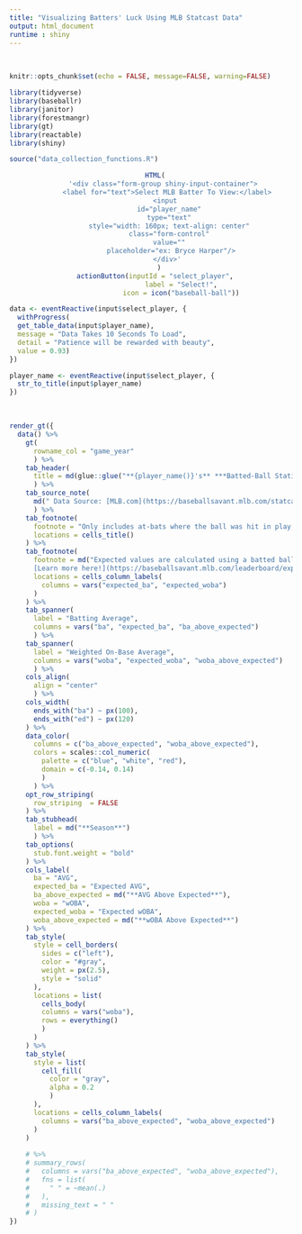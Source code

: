 ```yaml
---
title: "Visualizing Batters' Luck Using MLB Statcast Data"
output: html_document
runtime : shiny
---
```


<style type="text/css">

h1.title {
  font-size: 30px;
  text-align: center;
}
h4.author {
  text-align: center;
}
h4.date {
  text-align: center;
}
</style>

<br>  

```r
knitr::opts_chunk$set(echo = FALSE, message=FALSE, warning=FALSE)
```

```r
library(tidyverse)
library(baseballr)
library(janitor)
library(forestmangr)
library(gt)
library(reactable)
library(shiny)

source("data_collection_functions.R")
```

<center>
```r

  HTML(
      '<div class="form-group shiny-input-container">
        <label for="text">Select MLB Batter To View:</label>
        <input 
          id="player_name" 
          type="text" 
          style="width: 160px; text-align: center" 
          class="form-control" 
          value="" 
          placeholder="ex: Bryce Harper"/>
        </div>'
    )
  actionButton(inputId = "select_player",
               label = "Select!",
               icon = icon("baseball-ball"))
```
</center>

```r
data <- eventReactive(input$select_player, {
  withProgress(
  get_table_data(input$player_name),
  message = "Data Takes 10 Seconds To Load",
  detail = "Patience will be rewarded with beauty",
  value = 0.93)
}) 

player_name <- eventReactive(input$select_player, {
  str_to_title(input$player_name)
}) 
```
<br>

```r
render_gt({
  data() %>%
    gt(
      rowname_col = "game_year"
      ) %>%
    tab_header(
      title = md(glue::glue("**{player_name()}'s** ***Batted-Ball Statistics***  **Compared to Expected Values**"))
      ) %>%
    tab_source_note(
      md(" Data Source: [MLB.com](https://baseballsavant.mlb.com/statcast_search)")
      ) %>%
    tab_footnote(
      footnote = "Only includes at-bats where the ball was hit in play, not including sacrifice hits.",
      locations = cells_title()
    ) %>%
    tab_footnote(
      footnote = md("Expected values are calculated using a batted ball's launch speed and launch angle. 
      [Learn more here!](https://baseballsavant.mlb.com/leaderboard/expected_statistics)"),
      locations = cells_column_labels(
        columns = vars("expected_ba", "expected_woba")
      )
    ) %>%
    tab_spanner(
      label = "Batting Average",
      columns = vars("ba", "expected_ba", "ba_above_expected")
      ) %>%
    tab_spanner(
      label = "Weighted On-Base Average",
      columns = vars("woba", "expected_woba", "woba_above_expected")
      ) %>%
    cols_align(
      align = "center"
      ) %>%
    cols_width(
      ends_with("ba") ~ px(100),
      ends_with("ed") ~ px(120)
    ) %>%
    data_color(
      columns = c("ba_above_expected", "woba_above_expected"),
      colors = scales::col_numeric(
        palette = c("blue", "white", "red"),
        domain = c(-0.14, 0.14)
        )        
      ) %>%
    opt_row_striping(
      row_striping  = FALSE
    ) %>%
    tab_stubhead(
      label = md("**Season**")
      ) %>%
    tab_options(
      stub.font.weight = "bold"
    ) %>%
    cols_label(
      ba = "AVG",
      expected_ba = "Expected AVG",
      ba_above_expected = md("**AVG Above Expected**"),
      woba = "wOBA",
      expected_woba = "Expected wOBA",
      woba_above_expected = md("**wOBA Above Expected**")
    ) %>%
    tab_style(
      style = cell_borders(
        sides = c("left"),
        color = "#gray",
        weight = px(2.5),
        style = "solid"
      ),
      locations = list(
        cells_body(
        columns = vars("woba"),
        rows = everything()
        )
      )
    ) %>%
    tab_style(
      style = list(
        cell_fill(
          color = "gray",
          alpha = 0.2
          )
      ),
      locations = cells_column_labels(
        columns = vars("ba_above_expected", "woba_above_expected")
      )
    )
  
    # %>%
    # summary_rows(
    #   columns = vars("ba_above_expected", "woba_above_expected"),
    #   fns = list(
    #     " " = ~mean(.)
    #   ),
    #   missing_text = " "
    # )
})
```


